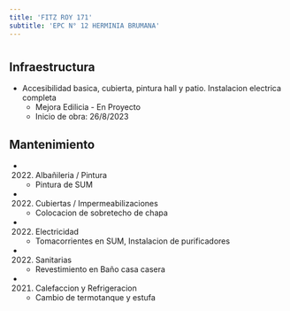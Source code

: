 ```yaml
---
title: 'FITZ ROY 171'
subtitle: 'EPC N° 12 HERMINIA BRUMANA'
---
```


#
## Infraestructura

* Accesibilidad basica,  cubierta, pintura hall y patio. Instalacion electrica completa 
    + Mejora Edilicia - En Proyecto 
    + Inicio de obra: 26/8/2023 






## Mantenimiento

*  (2022) Albañileria / Pintura 
    + Pintura de SUM

*  (2022) Cubiertas / Impermeabilizaciones 
    + Colocacion de sobretecho de chapa

*  (2022) Electricidad 
    + Tomacorrientes en SUM, Instalacion de purificadores

*  (2022) Sanitarias 
    + Revestimiento en Baño casa casera

*  (2021) Calefaccion y Refrigeracion 
    + Cambio de termotanque y estufa



